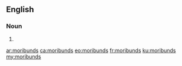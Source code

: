 ==English==

===Noun===
{{head|en|plural}}

# {{plural of|moribund|lang=en}}

[[ar:moribunds]]
[[ca:moribunds]]
[[eo:moribunds]]
[[fr:moribunds]]
[[ku:moribunds]]
[[my:moribunds]]